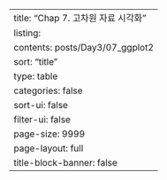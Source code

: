 ---
title: "Chap 7. 고차원 자료 시각화"
listing:
  contents: posts/Day3/07_ggplot2
  sort: "title"
  type: table
  categories: false
  sort-ui: false
  filter-ui: false
  page-size: 9999
page-layout: full
title-block-banner: false
---